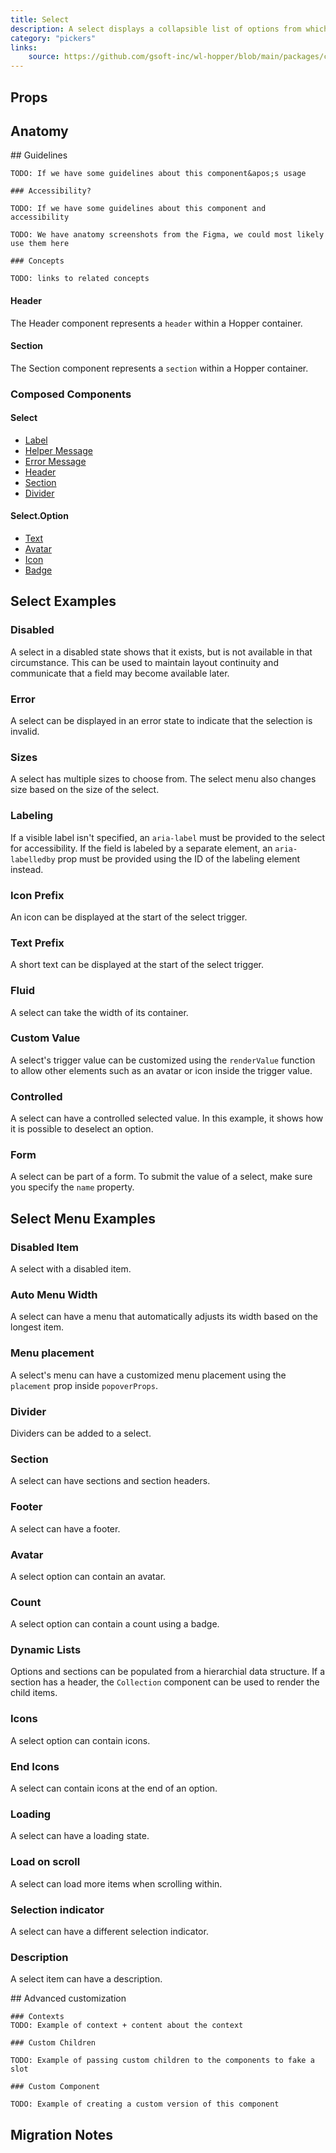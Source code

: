 ```yaml
---
title: Select
description: A select displays a collapsible list of options from which the user can select one.
category: "pickers"
links:
    source: https://github.com/gsoft-inc/wl-hopper/blob/main/packages/components/src/TBD/src/TBD.tsx
---
```


<Example src="Select/docs/preview" isOpen />

## Props

<PropTable component="TextField" />

## Anatomy

<FeatureFlag flag="next">
    ## Guidelines

    TODO: If we have some guidelines about this component&apos;s usage

    ### Accessibility?

    TODO: If we have some guidelines about this component and accessibility
</FeatureFlag>

<FeatureFlag flag="rc">

    TODO: We have anatomy screenshots from the Figma, we could most likely use them here

    ### Concepts

    TODO: links to related concepts
</FeatureFlag>

#### Header

The Header component represents a `header` within a Hopper container.

#### Section

The Section component represents a `section` within a Hopper container.

### Composed Components

#### Select

- [Label](./Label)
- [Helper Message](./HelperMessage)
- [Error Message](./ErrorMessage)
- [Header](./Select#header)
- [Section](./Select#section)
- [Divider](./Divider)

#### Select.Option

- [Text](./Text)
- [Avatar](Avatar)
- [Icon](./Icon)
- [Badge](./Badge)

## Select Examples

### Disabled
A select in a disabled state shows that it exists, but is not available in that circumstance. This can be used to maintain layout continuity and communicate that a field may become available later.

<Example src="Select/docs/disabled" />

### Error
A select can be displayed in an error state to indicate that the selection is invalid.

<Example src="Select/docs/error" />

### Sizes
A select has multiple sizes to choose from.
The select menu also changes size based on the size of the select.

<Example src="Select/docs/sizes" />

### Labeling
If a visible label isn't specified, an `aria-label` must be provided to the select for accessibility. If the field is labeled by a separate element, an `aria-labelledby` prop must be provided using the ID of the labeling element instead.

<Example src="Select/docs/labeling" />

### Icon Prefix
An icon can be displayed at the start of the select trigger.

<Example src="Select/docs/iconPrefix" />

### Text Prefix
A short text can be displayed at the start of the select trigger.

<Example src="Select/docs/textPrefix" />

### Fluid
A select can take the width of its container.

<Example src="Select/docs/fluid" />

### Custom Value
A select's trigger value can be customized using the `renderValue` function to allow other elements such as an avatar or icon inside the trigger value.

<Example src="Select/docs/customValue" />

### Controlled
A select can have a controlled selected value. In this example, it shows how it is possible to deselect an option.

<Example src="Select/docs/controlled" />

### Form
A select can be part of a form. To submit the value of a select, make sure you specify the `name` property.

<Example src="Select/docs/form" />

## Select Menu Examples

### Disabled Item

A select with a disabled item.

<Example src="Select/docs/selectMenu/disabled" />

### Auto Menu Width

A select can have a menu that automatically adjusts its width based on the longest item.

<Example src="Select/docs/selectMenu/autoMenuWidth" />

### Menu placement

A select's menu can have a customized menu placement using the `placement` prop inside `popoverProps`.

<Example src="Select/docs/selectMenu/menuPlacement" />

### Divider

Dividers can be added to a select.

<Example src="Select/docs/selectMenu/divider" />

### Section

A select can have sections and section headers.

<Example src="Select/docs/selectMenu/section" />

### Footer

A select can have a footer.

<Example src="Select/docs/selectMenu/footer" />

### Avatar

A select option can contain an avatar.

<Example src="Select/docs/selectMenu/avatar" />

### Count

A select option can contain a count using a badge.

<Example src="Select/docs/selectMenu/count" />

### Dynamic Lists

Options and sections can be populated from a hierarchial data structure.
If a section has a header, the `Collection` component can be used to render the child items.

<Example src="Select/docs/selectMenu/dynamicLists" />

### Icons

A select option can contain icons.

<Example src="Select/docs/selectMenu/icons" />

### End Icons

A select can contain icons at the end of an option.

<Example src="Select/docs/selectMenu/endIcons" />

### Loading

A select can have a loading state.

<Example src="Select/docs/selectMenu/loading" />

### Load on scroll

A select can load more items when scrolling within.

<Example src="Select/docs/selectMenu/loadOnScroll" />

### Selection indicator

A select can have a different selection indicator.

<Example src="Select/docs/selectMenu/selectionIndicator" />

### Description

A select item can have a description.

<Example src="Select/docs/selectMenu/description" />

<FeatureFlag flag="next">
    ## Advanced customization

    ### Contexts
    TODO: Example of context + content about the context

    ### Custom Children

    TODO: Example of passing custom children to the components to fake a slot

    ### Custom Component

    TODO: Example of creating a custom version of this component
</FeatureFlag>

## Migration Notes

<MigrateGuide src="Select/docs/migration-notes" />
